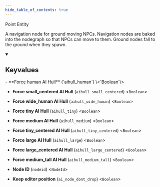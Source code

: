 ```yaml
---
hide_table_of_contents: true
---
```


<!---
!!!!!!
THIS PAGE IS AUTOGENERATED FROM GAME FGD DEFINITIONS!
DO NOT EDIT MANUALLY!
!!!!!!

In order to make edits, you can make an annotation file in /fgd_dump_overrides
-->


Point Entity

A navigation node for ground moving NPCs. Navigation nodes are baked into the nodegraph so that NPCs can move to them. Ground nodes fall to the ground when they spawn.

<details open>
<summary><h2>Keyvalues</h2></summary>
- **Force human AI Hull** (`aihull_human`) \<`Boolean`\>

- **Force small_centered AI Hull** (`aihull_small_centered`) \<`Boolean`\>

- **Force wide_human AI Hull** (`aihull_wide_human`) \<`Boolean`\>

- **Force tiny AI Hull** (`aihull_tiny`) \<`Boolean`\>

- **Force medium AI Hull** (`aihull_medium`) \<`Boolean`\>

- **Force tiny_centered AI Hull** (`aihull_tiny_centered`) \<`Boolean`\>

- **Force large AI Hull** (`aihull_large`) \<`Boolean`\>

- **Force large_centered AI Hull** (`aihull_large_centered`) \<`Boolean`\>

- **Force medium_tall AI Hull** (`aihull_medium_tall`) \<`Boolean`\>

- **Node ID** (`nodeid`) \<`NodeId`\>

- **Keep editor position** (`ai_node_dont_drop`) \<`Boolean`\>


 </details>

